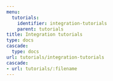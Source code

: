 ---
menu:
  tutorials:
    identifier: integration-tutorials
    parent: tutorials
title: Integration tutorials
type: docs
cascade:
  type: docs
url: tutorials/integration-tutorials
cascade:
- url: tutorials/:filename
---

